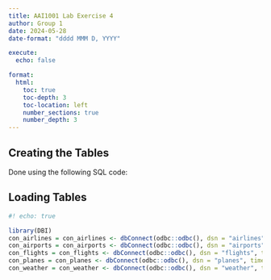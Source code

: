 ```yaml
---
title: AAI1001 Lab Exercise 4
author: Group 1
date: 2024-05-28
date-format: "dddd MMM D, YYYY"

execute:
  echo: false

format:
  html:
    toc: true
    toc-depth: 3
    toc-location: left
    number_sections: true
    number_depth: 3
---
```


## Creating the Tables
Done using the following SQL code:

## Loading Tables
```r
#! echo: true

library(DBI)
con_airlines = con_airlines <- dbConnect(odbc::odbc(), dsn = "airlines", timeout = 10)
con_airports = con_airports <- dbConnect(odbc::odbc(), dsn = "airports", timeout = 10)
con_flights = con_flights <- dbConnect(odbc::odbc(), dsn = "flights", timeout = 10)
con_planes = con_planes <- dbConnect(odbc::odbc(), dsn = "planes", timeout = 10)
con_weather = con_weather <- dbConnect(odbc::odbc(), dsn = "weather", timeout = 10)
```